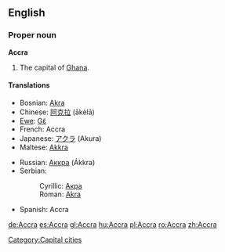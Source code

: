 {{wikipedia}}
==English==

===Proper noun===
'''Accra'''

# The capital of [[Ghana]].

====Translations====
{{trans-top|capital of Ghana}}
* Bosnian: [[Akra#Bosnian|Akra]] {{f}}
* Chinese: [[阿克拉]] (ākèlā)
* [[Ewe]]: [[Gɛ̃]]
* French: Accra
* Japanese: [[アクラ]] (Akura)
* Maltese: [[Akkra]]
{{trans-mid}}
* Russian: [[Аккра]] (Ákkra)
* Serbian:
*: Cyrillic: [[Акра#Serbian|Акра]] {{f}}
*: Roman: [[Akra#Serbian|Akra]] {{f}}
* Spanish: Accra {{f}}
{{trans-bottom}}

[[Category:Capital cities]]

[[de:Accra]]
[[es:Accra]]
[[gl:Accra]]
[[hu:Accra]]
[[pl:Accra]]
[[ro:Accra]]
[[zh:Accra]]